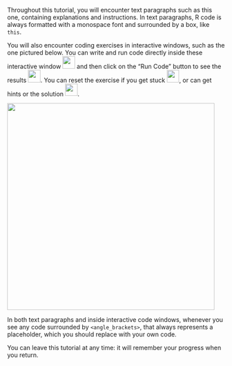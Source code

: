 Throughout this tutorial, you will encounter text paragraphs such as this one, containing explanations and instructions. In text paragraphs, R code is always formatted with a monospace font and surrounded by a box, like `this`.  

You will also encounter coding exercises in interactive windows, such as the one pictured below. You can write and run code directly inside these interactive window ![](images/one.png){width=0.3in} and then click on the "Run Code" button to see the results ![](images/two.png){width=0.3in}. You can reset the exercise if you get stuck ![](images/three.png){width=0.3in}, or can get hints or the solution ![](images/four.png){width=0.3in}.

![](images/code_exercise_small.png){width=5in}

In both text paragraphs and inside interactive code windows, whenever you see any code surrounded by `<angle_brackets>`, that always represents a placeholder, which you should replace with your own code.

You can leave this tutorial at any time: it will remember your progress when you return.
